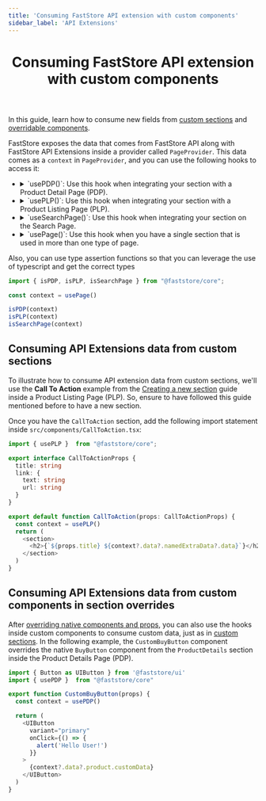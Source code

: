 ```yaml
---
title: 'Consuming FastStore API extension with custom components'
sidebar_label: 'API Extensions'
---
```


<header>

# Consuming FastStore API extension with custom components

</header>

In this guide, learn how to consume new fields from [custom sections](/docs/building-sections/creating-a-new-section) and [overridable components](/docs/building-sections/overriding-components-and-props).

FastStore exposes the data that comes from FastStore API along with FastStore API Extensions inside a provider called `PageProvider`.
This data comes as a `context` in `PageProvider`, and you can use the following hooks to access it:


<ul>
  <li>
    <details>
      <summary>`usePDP()`: Use this hook when integrating your section with a Product Detail Page (PDP).</summary>
    
      ```ts copy
        import { usePDP } from "@faststore/core"

        const context = usePDP()
      ```
    </details>
  </li>
  <li>
    <details>
      <summary>`usePLP()`: Use this hook when integrating your section with a Product Listing Page (PLP).</summary>
      ```ts copy
      import { usePLP } from "@faststore/core"

      const context = usePLP()
      ```
    </details>
  </li>
  <li>
    <details>
      <summary>`useSearchPage()`: Use this hook when integrating your section on the Search Page.</summary>
      ```ts copy
      import { useSearchPage } from "@faststore/core"

      const context = useSearchPage()
      ```
    </details>
  </li>
  <li>
    <details>
      <summary>`usePage()`: Use this hook when you have a single section that is used in more than one type of page.</summary>
      ```ts copy
      import { usePage } from "@faststore/core"

      const context = usePage()
      ```
      This hook returns one of the following types as context: `PDPContext`, `PLPContext`, or `SearchPageContext`, and you can decide how to handle it depending on the page that will use this hook by passing the types as generics.
      
      ```ts copy
      import { usePage } from "@faststore/core"

      const context = usePage<PLPContext | SearchPageContext>()
      ```

    </details>
  </li>
</ul>

Also, you can use type assertion functions so that you can leverage the use of typescript and get the correct types

```ts copy
import { isPDP, isPLP, isSearchPage } from "@faststore/core";

const context = usePage()

isPDP(context)
isPLP(context)
isSearchPage(context)
```

## Consuming API Extensions data from custom sections

To illustrate how to consume API extension data from custom sections, we'll use the **Call To Action** example from the [Creating a new section](/docs/building-sections/creating-a-new-section) guide inside a Product Listing Page (PLP). 
So, ensure to have followed this guide mentioned before to have a new section.

Once you have the `CallToAction` section, add the following import statement inside `src/components/CallToAction.tsx`:


```ts {1,12} filename="src/components/CallToAction.tsx" copy
import { usePLP }  from "@faststore/core";

export interface CallToActionProps {
  title: string
  link: {
    text: string
    url: string
  }
}

export default function CallToAction(props: CallToActionProps) {
  const context = usePLP()
  return (
    <section>
      <h2>{`${props.title} ${context?.data?.namedExtraData?.data}`}</h2>
    </section>
  )
}
```

## Consuming API Extensions data from custom components in section overrides

After [overriding native components and props](/docs/building-sections/overriding-components-and-props#overriding-a-native-component), you can also use the hooks inside custom components to consume custom data, just as in [custom sections](/docs/api-extensions/consuming-api-extensions#consuming-api-extensions-data-from-custom-sections).
In the following example, the `CustomBuyButton` component overrides the native `BuyButton` component from the `ProductDetails` section inside the Product Details Page (PDP).

```ts {2,5} filename="src/components/CustomBuyButton.tsx" copy
import { Button as UIButton } from '@faststore/ui'
import { usePDP }  from "@faststore/core"

export function CustomBuyButton(props) {
  const context = usePDP()

  return (
    <UIButton
      variant="primary"
      onClick={() => {
        alert('Hello User!')
      }}
    >
      {context?.data?.product.customData}
    </UIButton>
  )
}

```